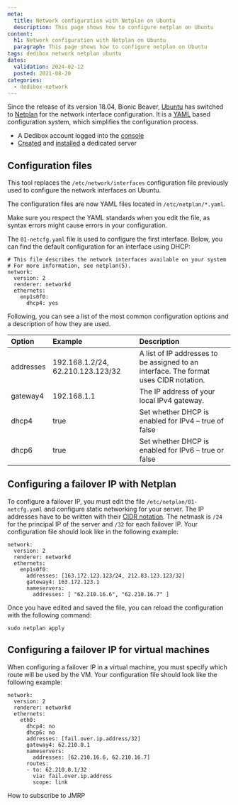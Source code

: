 ```yaml
---
meta:
  title: Network configuration with Netplan on Ubuntu
  description: This page shows how to configure netplan on Ubuntu
content:
  h1: Network configuration with Netplan on Ubuntu
  paragraph: This page shows how to configure netplan on Ubuntu
tags: dedibox network netplan ubuntu
dates:
  validation: 2024-02-12
  posted: 2021-08-20
categories:
  - dedibox-network
---
```


Since the release of its version 18.04, Bionic Beaver, [Ubuntu](http://www.ubuntu.org) has switched to [Netplan](http://netplan.io) for the network interface configuration. It is a [YAML](https://yaml.org/spec/1.2/spec.html) based configuration system, which simplifies the configuration process.

<Macro id="requirements" />

- A Dedibox account logged into the [console](https://console.online.net)
- [Created](/dedibox/dedicated-servers/how-to/order-a-server) and [installed](/dedibox/dedicated-servers/how-to/install-a-server) a dedicated server

## Configuration files

This tool replaces the `/etc/network/interfaces` configuration file previously used to configure the network interfaces on Ubuntu.

The configuration files are now YAML files located in `/etc/netplan/*.yaml`.


<Message type="important">
  Make sure you respect the YAML standards when you edit the file, as syntax errors might cause errors in your configuration.
</Message>


The `01-netcfg.yaml` file is used to configure the first interface. Below, you can find the default configuration for an interface using DHCP:

```
# This file describes the network interfaces available on your system
# For more information, see netplan(5).
network:
  version: 2
  renderer: networkd
  ethernets:
    enp1s0f0:
      dhcp4: yes
```


Following, you can see a list of the most common configuration options and a description of how they are used.

|  Option  | Example | Description |
| :--------  | :-------- | :---------- |
| addresses| 192.168.1.2/24, 62.210.123.123/32 | A list of IP addresses to be assigned to an interface. The format uses CIDR notation.        |
| gateway4    | 192.168.1.1     | The IP address of your local IPv4 gateway.        |
| dhcp4    | true     | Set whether DHCP is enabled for IPv4 – true of false        |
| dhcp6    | true     | Set whether DHCP is enabled for IPv6 – true or false        |


## Configuring a failover IP with Netplan

To configure a failover IP, you must edit the file `/etc/netplan/01-netcfg.yaml` and configure static networking for your server. The IP addresses have to be written with their [CIDR notation](https://en.wikipedia.org/wiki/Classless_Inter-Domain_Routing#CIDR_notation). The netmask is `/24` for the principal IP of the server and `/32` for each failover IP. Your configuration file should look like in the following example:

```
network:
  version: 2
  renderer: networkd
  ethernets:
    enp1s0f0:
      addresses: [163.172.123.123/24, 212.83.123.123/32]
      gateway4: 163.172.123.1
      nameservers:
        addresses: [ "62.210.16.6", "62.210.16.7" ]
```

Once you have edited and saved the file, you can reload the configuration with the following command:

```
sudo netplan apply
```

## Configuring a failover IP for virtual machines

When configuring a failover IP in a virtual machine, you must specify which route will be used by the VM. Your configuration file should look like the following example:

```
network:
  version: 2
  renderer: networkd
  ethernets:
    eth0:
      dhcp4: no
      dhcp6: no
      addresses: [fail.over.ip.address/32]
      gateway4: 62.210.0.1
      nameservers:
        addresses: [62.210.16.6, 62.210.16.7]
      routes:
      - to: 62.210.0.1/32
        via: fail.over.ip.address
        scope: link
```


<Navigation title="See also">
  <NextButton to="/dedibox-network/network/how-to/subscribe-to-jmrp/">How to subscribe to JMRP</NextButton>
</Navigation>